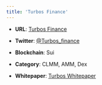 ```yaml
---
title: 'Turbos Finance'
---
```


* **URL**: [Turbos Finance](https://turbos.finance/)

* **Twitter**: [@Turbos\_finance](https://twitter.com/Turbos_finance)

* **Blockchain**: Sui

* **Category**: CLMM, AMM, Dex

* **Whitepaper**: [Turbos Whitepaper](https://turbos.gitbook.io/turbos) 
